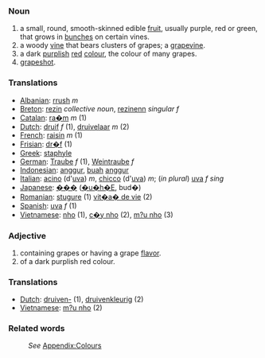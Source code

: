 ===Noun===
#a small, round, smooth-skinned edible [[fruit]], usually purple, red or green, that grows in [[bunch]]es on certain vines.
#a woody [[vine]] that bears clusters of grapes; a [[grapevine]].
#a dark [[purple|purplish]] [[red]] [[color|colour]], the colour of many grapes.
#[[grapeshot]].

=== Translations ===
*[[Albanian]]: [[rrush]] ''m''
*[[Breton]]: [[rezin]] ''collective noun'', [[rezinenn]] ''singular f''
*[[Catalan]]: [[ra�m]] ''m'' (1)
*[[Dutch]]: [[druif]] ''f'' (1), [[druivelaar]] ''m'' (2)
*[[French]]: [[raisin]] ''m'' (1)
*[[Frisian]]: [[dr�f]] (1)
*[[Greek]]: [[staphyle]]
*[[German]]: [[Traube]] ''f'' (1), [[Weintraube]] ''f''
*[[Indonesian]]: [[anggur]], [[buah]] [[anggur]]
*[[Italian]]: [[acino]] (d'[[uva]]) ''m'', [[chicco]] (d'[[uva]]) ''m''; (''in plural'') [[uva]] ''f sing''
*[[Japanese]]: [[���]] ([[�u�h�E]], bud�)
*[[Romanian]]: [[stugure]] (1) [[vit�a� de vie]] (2)
*[[Spanish]]: [[uva]] ''f'' (1)
*[[Vietnamese]]: [[nho]] (1), [[c�y nho]] (2), [[m?u nho]] (3)

=== Adjective===
#containing grapes or having a grape [[flavor]].
#of a dark purplish red colour.

=== Translations ===
*[[Dutch]]: [[druiven-]] (1), [[druivenkleurig]] (2)
*[[Vietnamese]]: [[m?u nho]] (2)

===Related words===
:''See'' [[Wiktionary_Appendix:Colours|Appendix:Colours]]